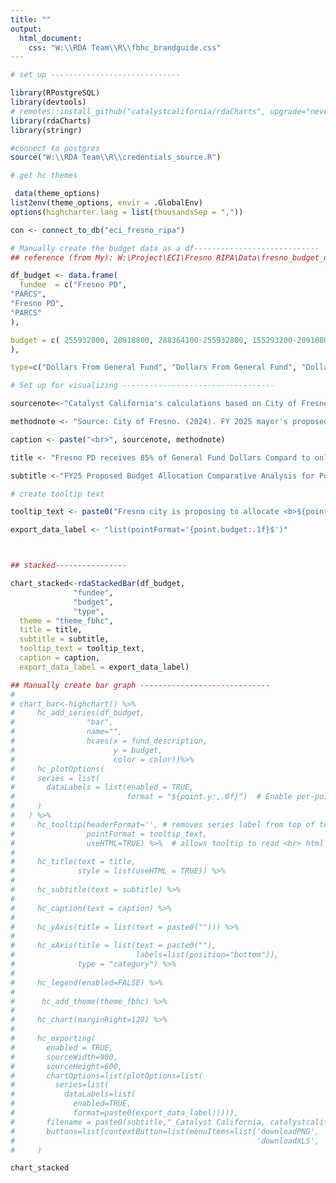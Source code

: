 ```yaml
---
title: ""
output:
  html_document:
    css: "W:\\RDA Team\\R\\fbhc_brandguide.css"
---
```

<!-- link to Adobe Fonts (Source Serif Pro, Montserrat, Open Sans) -->
<link rel="stylesheet" href="https://use.typekit.net/kjp5mnx.css">

```r

# set up -----------------------------

library(RPostgreSQL)
library(devtools)
# remotes::install_github("catalystcalifornia/rdaCharts", upgrade="never") 
library(rdaCharts)
library(stringr)

#connect to postgres
source("W:\\RDA Team\\R\\credentials_source.R")

# get hc themes

 data(theme_options)
list2env(theme_options, envir = .GlobalEnv)
options(highcharter.lang = list(thousandsSep = ","))

con <- connect_to_db("eci_fresno_ripa")

# Manually create the budget data as a df----------------------------
## reference (from My): W:\Project\ECI\Fresno RIPA\Data\fresno_budget_data.xlsx

df_budget <- data.frame(
  fundee  = c("Fresno PD",
"PARCS",
"Fresno PD",
"PARCS"
),

budget = c( 255932800, 20918800, 288364100-255932800, 155293200-20918800
),

type=c("Dollars From General Fund", "Dollars From General Fund", "Dollars From Other Sources", "Dollars From Other Sources"))


```

```r

# Set up for visualizing ----------------------------------

sourcenote<-"Catalyst California's calculations based on City of Fresno's FY25 Proposed Budget, catalystcalifornia.org, 2024. "

methodnote <- "Source: City of Fresno. (2024). FY 2025 mayor's proposed budget. Retrieved from https://www.fresno.gov/wp-content/uploads/2024/05/FY-2025-Mayors-Proposed-Budget_1.pdf"

caption <- paste("<br>", sourcenote, methodnote)

title <- "Fresno PD receives 85% of General Fund Dollars Compard to only 15% for PARCS"

subtitle <-"FY25 Proposed Budget Allocation Comparative Analysis for Police versus PARCS"

# create tooltip text

tooltip_text <- paste0("Fresno city is proposing to allocate <b>${point.budget:,.0f}</b> in <b>{point.type}</b> to <b>{point.fundee}</b> in FY2025.")

export_data_label <- "list(pointFormat='{point.budget:.1f}$')" 



## stacked----------------

chart_stacked<-rdaStackedBar(df_budget,
              "fundee",
              "budget",
              "type",
  theme = "theme_fbhc",
  title = title,
  subtitle = subtitle,
  tooltip_text = tooltip_text,
  caption = caption,
  export_data_label = export_data_label)

```

```r

## Manually create bar graph -----------------------------
# 
# chart_bar<-highchart() %>%
#     hc_add_series(df_budget,
#                "bar",
#                name="",
#                hcaes(x = fund_description,
#                      y = budget,
#                      color = color))%>%
#     hc_plotOptions(
#     series = list(
#       dataLabels = list(enabled = TRUE,
#                         format = "${point.y:,.0f}")  # Enable per-point color customization
#     )
#   ) %>%
#     hc_tooltip(headerFormat='', # removes series label from top of tooltip
#                pointFormat = tooltip_text,
#                useHTML=TRUE) %>%  # allows tooltip to read <br> html in reformatted tooltip_text
# 
#     hc_title(text = title,
#              style = list(useHTML = TRUE)) %>%
# 
#     hc_subtitle(text = subtitle) %>%
# 
#     hc_caption(text = caption) %>%
# 
#     hc_yAxis(title = list(text = paste0(""))) %>%
# 
#     hc_xAxis(title = list(text = paste0(""),
#                           labels=list(position="bottom")),
#              type = "category") %>%
# 
#     hc_legend(enabled=FALSE) %>%
# 
#      hc_add_theme(theme_fbhc) %>%
#   
#     hc_chart(marginRight=120) %>%
# 
#     hc_exporting(
#       enabled = TRUE,
#       sourceWidth=900,
#       sourceHeight=600,
#       chartOptions=list(plotOptions=list(
#         series=list(
#           dataLabels=list(
#             enabled=TRUE,
#             format=paste0(export_data_label))))),
#       filename = paste0(subtitle,"_Catalyst California, catalystcalifornia.org, ", format(Sys.Date(), "%Y"), "."),
#       buttons=list(contextButton=list(menuItems=list('downloadPNG', 'downloadSVG',
#                                                      'downloadXLS', 'downloadCSV')))
#     )


```

```r

chart_stacked

```
<script>
  widg = document.getElementsByClassName('html-widget'); //find widgets
  for (let i = 0; i < widg.length; i++) { //loop through
    document.getElementsByClassName('highchart')[i].style.width = '100%'; //adjust width
    document.getElementsByClassName('highchart')[i].style.height = '100%'; //adjust height
  }
</script>